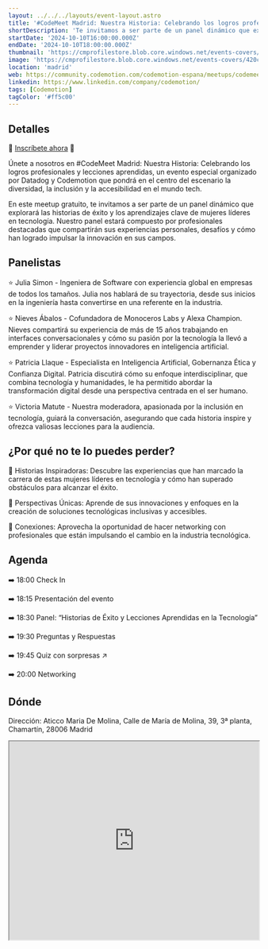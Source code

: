 ```yaml
---
layout: ../../../layouts/event-layout.astro
title: '#CodeMeet Madrid: Nuestra Historia: Celebrando los logros profesionales y lecciones aprendidas'
shortDescription: 'Te invitamos a ser parte de un panel dinámico que explorará las historias de éxito y los aprendizajes clave de mujeres líderes en tecnología.'
startDate: '2024-10-10T16:00:00.000Z'
endDate: '2024-10-10T18:00:00.000Z'
thumbnail: 'https://cmprofilestore.blob.core.windows.net/events-covers/420cc836-414e-4540-8e36-ac0a8edb336c-1723120176-cover.png'
image: 'https://cmprofilestore.blob.core.windows.net/events-covers/420cc836-414e-4540-8e36-ac0a8edb336c-1723120176-cover.png'
location: 'madrid'
web: https://community.codemotion.com/codemotion-espana/meetups/codemeet-madrid-nuestra-historia-celebrando-los-logros-profesionales-y-lecciones-aprendidas
linkedin: https://www.linkedin.com/company/codemotion/
tags: [Codemotion]
tagColor: '#ff5c00'
---
```


## Detalles

🔗 [Inscríbete ahora](https://forms.gle/SjHq4GRwjDCSMtRm8) 🔗

Únete a nosotros en #CodeMeet Madrid: Nuestra Historia: Celebrando los logros profesionales y lecciones aprendidas, un evento especial organizado por Datadog y Codemotion que pondrá en el centro del escenario la diversidad, la inclusión y la accesibilidad en el mundo tech.

En este meetup gratuito, te invitamos a ser parte de un panel dinámico que explorará las historias de éxito y los aprendizajes clave de mujeres líderes en tecnología. Nuestro panel estará compuesto por profesionales destacadas que compartirán sus experiencias personales, desafíos y cómo han logrado impulsar la innovación en sus campos.

## Panelistas

⭐ Julia Simon - Ingeniera de Software con experiencia global en empresas de todos los tamaños. Julia nos hablará de su trayectoria, desde sus inicios en la ingeniería hasta convertirse en una referente en la industria.

⭐ Nieves Ábalos - Cofundadora de Monoceros Labs y Alexa Champion. Nieves compartirá su experiencia de más de 15 años trabajando en interfaces conversacionales y cómo su pasión por la tecnología la llevó a emprender y liderar proyectos innovadores en inteligencia artificial.

⭐ Patricia Llaque - Especialista en Inteligencia Artificial, Gobernanza Ética y Confianza Digital. Patricia discutirá cómo su enfoque interdisciplinar, que combina tecnología y humanidades, le ha permitido abordar la transformación digital desde una perspectiva centrada en el ser humano.

⭐ Victoria Matute - Nuestra moderadora, apasionada por la inclusión en tecnología, guiará la conversación, asegurando que cada historia inspire y ofrezca valiosas lecciones para la audiencia.

## ¿Por qué no te lo puedes perder?

🔹 Historias Inspiradoras: Descubre las experiencias que han marcado la carrera de estas mujeres líderes en tecnología y cómo han superado obstáculos para alcanzar el éxito.

🔹 Perspectivas Únicas: Aprende de sus innovaciones y enfoques en la creación de soluciones tecnológicas inclusivas y accesibles.

🔹 Conexiones: Aprovecha la oportunidad de hacer networking con profesionales que están impulsando el cambio en la industria tecnológica.

## Agenda

➡️ 18:00 Check In

➡️ 18:15 Presentación del evento

➡️ 18:30 Panel: “Historias de Éxito y Lecciones Aprendidas en la Tecnología”

➡️ 19:30 Preguntas y Respuestas

➡️ 19:45 Quiz con sorpresas ↗︎

➡️ 20:00 Networking

## Dónde

Dirección: Aticco Maria De Molina, Calle de María de Molina, 39, 3ª planta, Chamartín, 28006 Madrid

<iframe
  style="width: 100%; height: 400px;"
  height="400"
  allowfullscreen=""
  loading="lazy"
  referrerpolicy="no-referrer-when-downgrade"
  src="https://www.google.com/maps/embed?pb=!1m18!1m12!1m3!1d3036.695136441544!2d-3.6826073232302465!3d40.43774905435844!2m3!1f0!2f0!3f0!3m2!1i1024!2i768!4f13.1!3m3!1m2!1s0xd422989c218d225%3A0x51e28d4248fb4775!2sAticco%20Maria%20De%20Molina!5e0!3m2!1sen!2ses!4v1723185947219!5m2!1sen!2ses"
  aria-label="Aticco Maria De Molina, Calle de María de Molina, 39, 3ª planta, Chamartín, 28006 Madrid"
></iframe>
